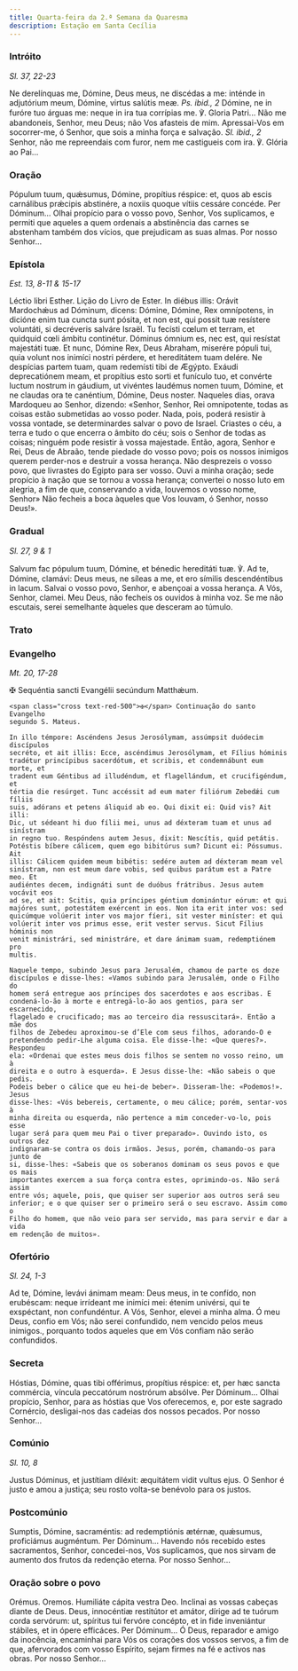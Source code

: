 ```yaml
---
title: Quarta-feira da 2.ª Semana da Quaresma
description: Estação em Santa Cecília
---
```


### Intróito

<em>Sl. 37, 22-23</em>

<div class="side-by-side not-content">
  <span>
    Ne derelínquas me, Dómine, Deus meus, ne discédas a me: inténde in
    adjutórium meum, Dómine, virtus salútis meæ. <em>Ps. ibid., 2</em> Dómine,
    ne in furóre tuo árguas me: neque in ira tua corrípias me. ℣. Gloria
    Patri... Não me abandoneis, Senhor, meu Deus; não Vos afasteis de mim.
    Apressai-Vos em socorrer-me, ó Senhor, que sois a minha força e salvação.
    <em>Sl. ibid., 2</em> Senhor, não me repreendais com furor, nem me castigueis
    com ira. ℣. Glória ao Pai...
  </span>
</div>

### Oração

<div class="side-by-side not-content">
  <span>
    Pópulum tuum, quǽsumus, Dómine, propítius réspice: et, quos ab escis
    carnálibus prǽcipis abstinére, a noxiis quoque vítiis cessáre concéde. Per
    Dóminum... Olhai propício para o vosso povo, Senhor, Vos suplicamos, e
    permiti que aqueles a quem ordenais a abstinência das carnes se abstenham
    também dos vícios, que prejudicam as suas almas. Por nosso Senhor...
  </span>
</div>

### Epístola

<em>Est. 13, 8-11 & 15-17</em>

<div class="side-by-side not-content">
  <span>Léctio libri Esther.</span>
  <span>Lição do Livro de Ester.</span>
  <span>
    In diébus illis: Orávit Mardochǽus ad Dóminum, dicens: Dómine, Dómine, Rex
    omnípotens, in dicióne enim tua cuncta sunt pósita, et non est, qui possit
    tuæ resístere voluntáti, si decréveris salváre Israël. Tu fecísti cœlum et
    terram, et quidquid cœli ámbitu continétur. Dóminus ómnium es, nec est, qui
    resístat majestáti tuæ. Et nunc, Dómine Rex, Deus Abraham, miserére pópuli
    tui, quia volunt nos inimíci nostri pérdere, et hereditátem tuam delére. Ne
    despícias partem tuam, quam redemísti tibi de Ægýpto. Exáudi deprecatiónem
    meam, et propítius esto sorti et funículo tuo, et convérte luctum nostrum in
    gáudium, ut vivéntes laudémus nomen tuum, Dómine, et ne claudas ora te
    canéntium, Dómine, Deus noster. Naqueles dias, orava Mardoqueu ao Senhor,
    dizendo: «Senhor, Senhor, Rei omnipotente, todas as coisas estão submetidas
    ao vosso poder. Nada, pois, poderá resistir à vossa vontade, se
    determinardes salvar o povo de Israel. Criastes o céu, a terra e tudo o que
    encerra o âmbito do céu; sois o Senhor de todas as coisas; ninguém pode
    resistir à vossa majestade. Então, agora, Senhor e Rei, Deus de Abraão,
    tende piedade do vosso povo; pois os nossos inimigos querem perder-nos e
    destruir a vossa herança. Não desprezeis o vosso povo, que livrastes do
    Egipto para ser vosso. Ouvi a minha oração; sede propício à nação que se
    tornou a vossa herança; convertei o nosso luto em alegria, a fim de que,
    conservando a vida, louvemos o vosso nome, Senhor» Não fecheis a boca
    àqueles que Vos louvam, ó Senhor, nosso Deus!».
  </span>
</div>

### Gradual

<em>Sl. 27, 9 & 1</em>

<div class="side-by-side not-content">
  <span>
    Salvum fac pópulum tuum, Dómine, et bénedic hereditáti tuæ. ℣. Ad te,
    Dómine, clamávi: Deus meus, ne síleas a me, et ero símilis descendéntibus in
    lacum. Salvai o vosso povo, Senhor, e abençoai a vossa herança. A Vós,
    Senhor, clamei. Meu Deus, não fecheis os ouvidos à minha voz. Se me não
    escutais, serei semelhante àqueles que desceram ao túmulo.
  </span>
</div>

### Trato


<LinkCard
  href="/missal/quaresma/quartacinzas#trato"
  title="Trato Quarta-feira de Cinzas"
/>

### Evangelho

<em>Mt. 20, 17-28</em>

<div class="side-by-side not-content">
    <span class="cross text-red-500">✠</span> Sequéntia sancti Evangélii
    secúndum Matthǽum.
 
    <span class="cross text-red-500">✠</span> Continuação do santo Evangelho
    segundo S. Mateus.
 
    In illo témpore: Ascéndens Jesus Jerosólymam, assúmpsit duódecim discípulos
    secréto, et ait illis: Ecce, ascéndimus Jerosólymam, et Fílius hóminis
    tradétur princípibus sacerdótum, et scribis, et condemnábunt eum morte, et
    tradent eum Géntibus ad illudéndum, et flagellándum, et crucifigéndum, et
    tértia die resúrget. Tunc accéssit ad eum mater filiórum Zebedǽi cum fíliis
    suis, adórans et petens áliquid ab eo. Qui dixit ei: Quid vis? Ait illi:
    Dic, ut sédeant hi duo fílii mei, unus ad déxteram tuam et unus ad sinístram
    in regno tuo. Respóndens autem Jesus, dixit: Nescítis, quid petátis.
    Potéstis bíbere cálicem, quem ego bibitúrus sum? Dicunt ei: Póssumus. Ait
    illis: Cálicem quidem meum bibétis: sedére autem ad déxteram meam vel
    sinístram, non est meum dare vobis, sed quibus parátum est a Patre meo. Et
    audiéntes decem, indignáti sunt de duóbus frátribus. Jesus autem vocávit eos
    ad se, et ait: Scitis, quia príncipes géntium dominántur eórum: et qui
    majóres sunt, potestátem exércent in eos. Non ita erit inter vos: sed
    quicúmque volúerit inter vos major fíeri, sit vester miníster: et qui
    volúerit inter vos primus esse, erit vester servus. Sicut Fílius hóminis non
    venit ministrári, sed ministráre, et dare ánimam suam, redemptiónem pro
    multis.
 
    Naquele tempo, subindo Jesus para Jerusalém, chamou de parte os doze
    discípulos e disse-lhes: «Vamos subindo para Jerusalém, onde o Filho do
    homem será entregue aos príncipes dos sacerdotes e aos escribas. E
    condená-lo-ão à morte e entregá-lo-ão aos gentios, para ser escarnecido,
    flagelado e crucificado; mas ao terceiro dia ressuscitará». Então a mãe dos
    filhos de Zebedeu aproximou-se d’Ele com seus filhos, adorando-O e
    pretendendo pedir-Lhe alguma coisa. Ele disse-lhe: «Que queres?». Respondeu
    ela: «Ordenai que estes meus dois filhos se sentem no vosso reino, um à
    direita e o outro à esquerda». E Jesus disse-lhe: «Não sabeis o que pedis.
    Podeis beber o cálice que eu hei-de beber». Disseram-lhe: «Podemos!». Jesus
    disse-lhes: «Vós bebereis, certamente, o meu cálice; porém, sentar-vos à
    minha direita ou esquerda, não pertence a mim conceder-vo-lo, pois esse
    lugar será para quem meu Pai o tiver preparado». Ouvindo isto, os outros dez
    indignaram-se contra os dois irmãos. Jesus, porém, chamando-os para junto de
    si, disse-lhes: «Sabeis que os soberanos dominam os seus povos e que os mais
    importantes exercem a sua força contra estes, oprimindo-os. Não será assim
    entre vós; aquele, pois, que quiser ser superior aos outros será seu
    inferior; e o que quiser ser o primeiro será o seu escravo. Assim como o
    Filho do homem, que não veio para ser servido, mas para servir e dar a vida
    em redenção de muitos».
  </span>
</div>

### Ofertório

<em>Sl. 24, 1-3</em>

<div class="side-by-side not-content">
  <span>
    Ad te, Dómine, levávi ánimam meam: Deus meus, in te confído, non erubéscam:
    neque irrídeant me inimíci mei: étenim univérsi, qui te exspéctant, non
    confundéntur. A Vós, Senhor, elevei a minha alma. Ó meu Deus, confio em Vós;
    não serei confundido, nem vencido pelos meus inimigos., porquanto todos
    aqueles que em Vós confiam não serão confundidos.
  </span>
</div>

### Secreta

<div class="side-by-side not-content">
  <span>
    Hóstias, Dómine, quas tibi offérimus, propítius réspice: et, per hæc sancta
    commércia, víncula peccatórum nostrórum absólve. Per Dóminum... Olhai
    propício, Senhor, para as hóstias que Vos oferecemos, e, por este sagrado
    Cornércio, desligai-nos das cadeias dos nossos pecados. Por nosso Senhor...
  </span>
</div>

### Comúnio

<em>Sl. 10, 8</em>

<div class="side-by-side not-content">
  <span>
    Justus Dóminus, et justítiam diléxit: æquitátem vidit vultus ejus. O Senhor
    é justo e amou a justiça; seu rosto volta-se benévolo para os justos.
  </span>
</div>

### Postcomúnio

<div class="side-by-side not-content">
  <span>
    Sumptis, Dómine, sacraméntis: ad redemptiónis ætérnæ, quǽsumus, proficiámus
    augméntum. Per Dóminum... Havendo nós recebido estes sacramentos, Senhor,
    concedei-nos, Vos suplicamos, que nos sirvam de aumento dos frutos da
    redenção eterna. Por nosso Senhor...
  </span>
</div>

### Oração sobre o povo

<div class="side-by-side not-content">
  <span class="text-red-500 text-center">Orémus.</span>
  <span class="text-red-500 text-center">Oremos.</span>
  <span>Humiliáte cápita vestra Deo.</span>
  <span>Inclinai as vossas cabeças diante de Deus.</span>
  <span>
    Deus, innocéntiæ restitútor et amátor, dírige ad te tuórum corda servórum:
    ut, spíritus tui fervóre concépto, et in fide inveniántur stábiles, et in
    ópere efficáces. Per Dóminum... Ó Deus, reparador e amigo da inocência,
    encaminhai para Vós os corações dos vossos servos, a fim de que, afervorados
    com vosso Espírito, sejam firmes na fé e activos nas obras. Por nosso
    Senhor...
  </span>
</div>
